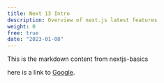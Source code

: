 ```yaml
---
title: Next 13 Intro
description: Overview of next.js latest features
weight: 0
free: true
date: "2023-01-08"
---
```


This is the markdown content from nextjs-basics

here is a link to [Google](https://www.google.com).
